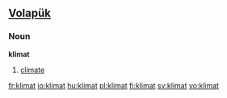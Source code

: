 ==[[Volapük]]==

===Noun===
'''klimat'''

# [[climate]]

[[fr:klimat]]
[[io:klimat]]
[[hu:klimat]]
[[pl:klimat]]
[[fi:klimat]]
[[sv:klimat]]
[[vo:klimat]]